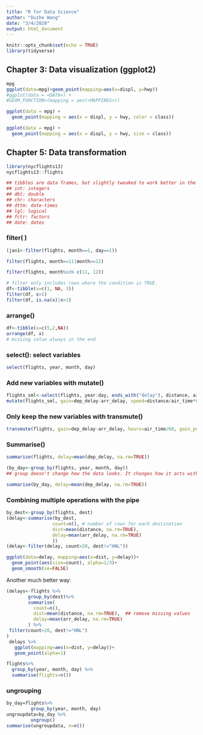 ```yaml
---
title: "R for Data Science"
author: "Duzhe Wang"
date: "3/4/2020"
output: html_document
---
```


```r
knitr::opts_chunk$set(echo = TRUE)
library(tidyverse)
```

## Chapter 3: Data visualization (ggplot2)

```r
mpg
ggplot(data=mpg)+geom_point(mapping=aes(x=displ, y=hwy))
#ggplot(data = <DATA>) +
#GEOM_FUNCTION>(mapping = aes(<MAPPINGS>))
```

```r
ggplot(data = mpg) +
  geom_point(mapping = aes(x = displ, y = hwy, color = class))
```

```r
ggplot(data = mpg) +
  geom_point(mapping = aes(x = displ, y = hwy, size = class))
```


## Chapter 5: Data transformation

```r
library(nycflights13)
nycflights13::flights

## tibbles are data frames, but slightly tweaked to work better in the tidyverse.
## int: integers
## dbl: double
## chr: characters
## dttm: date-times
## lgl: logical
## fctr: factors
## date: dates
```


### filter( )

```r
(jan1<-filter(flights, month==1, day==1))
```


```r
filter(flights, month==11|month==12)
```


```r
filter(flights, month%in% c(11, 12))
```

```r
# filter only includes rows where the condition is TRUE.
df<-tibble(x=c(1, NA, 3))
filter(df, x>1)
filter(df, is.na(x)|x>1)
```

### arrange()

```r
df<-tibble(x=c(5,2,NA))
arrange(df, x)
# missing value always in the end
```

### select(): select variables

```r
select(flights, year, month, day)
```


### Add new variables with mutate()

```r
flights_sml<-select(flights, year:day, ends_with("delay"), distance, air_time)
mutate(flights_sml, gain=dep_delay-arr_delay, speed=distance/air_time*60)
```

### Only keep the new variables with transmute()

```r
transmute(flights, gain=dep_delay-arr_delay, hours=air_time/60, gain_per_hour=gain/hours)
```


### Summarise()

```r
summarise(flights, delay=mean(dep_delay, na.rm=TRUE))
```

```r
(by_day<-group_by(flights, year, month, day))
## group doesn't change how the data looks. It changes how it acts with the other dplyr verbs.

summarise(by_day, delay=mean(dep_delay, na.rm=TRUE))
```


### Combining multiple operations with the pipe

```r
by_dest<-group_by(flights, dest)
(delay<-summarise(by_dest,
                 count=n(), # number of rows for each destination
                 dist=mean(distance, na.rm=TRUE),
                 delay=mean(arr_delay, na.rm=TRUE)
                 ))
(delay<-filter(delay, count>20, dest!="HNL"))

ggplot(data=delay, mapping=aes(x=dist, y=delay))+
  geom_point(aes(size=count), alpha=1/3)+
  geom_smooth(se=FALSE)
```

Another much better way:

```r
(delays<-flights %>%
        group_by(dest)%>%
        summarise(
          count=n(),
          dist=mean(distance, na.rm=TRUE),  ## remove missing values
          delay=mean(arr_delay, na.rm=TRUE)
        ) %>%
 filter(count>20, dest!="HNL")
)
 delays %>%  
   ggplot(mapping=aes(x=dist, y=delay))+
   geom_point(alpha=1)

```

```r
flights%>%
  group_by(year, month, day) %>%
  summarise(flights=n())
```


### ungrouping

```r
by_day=flights%>%
         group_by(year, month, day)
ungroupdata=by_day %>%
         ungroup()
summarise(ungroupdata, n=n())
```
